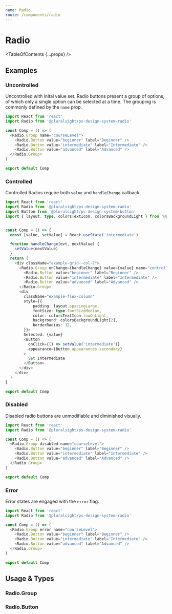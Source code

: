 ```yaml
---
name: Radio
route: /components/radio
---
```


# Radio

<TableOfContents {...props} />

## Examples

### Uncontrolled

Uncontrolled with inital value set. Radio buttons present a group of options, of which only a single option can be selected at a time. The grouping is commonly defined by the `name` prop.

```typescript
import React from 'react'
import Radio from '@pluralsight/ps-design-system-radio'

const Comp = () => (
  <Radio.Group name="courseLevel">
    <Radio.Button value="beginner" label="Beginner" />
    <Radio.Button value="intermediate" label="Intermediate" />
    <Radio.Button value="advanced" label="Advanced" />
  </Radio.Group>
)

export default Comp

```

### Controlled

Controlled Radios require both `value` and `handleChange` callback

```typescript
import React from 'react'
import Radio from '@pluralsight/ps-design-system-radio'
import Button from '@pluralsight/ps-design-system-button'
import { layout, type, colorsTextIcon, colorsBackgroundLight } from '@pluralsight/ps-design-system-core'


const Comp = () => {
  const [value, setValue] = React.useState('intermediate')

  function handleChange(evt, nextValue) {
    setValue(nextValue)
  }
  return (
    <div className="example-grid--col-2">
      <Radio.Group onChange={handleChange} value={value} name="controlled">
        <Radio.Button value="beginner" label="Beginner" />
        <Radio.Button value="intermediate" label="Intermediate" />
        <Radio.Button value="advanced" label="Advanced" />
      </Radio.Group>
      <div 
        className="example-flex-column"
        style={{
            padding: layout.spacingLarge,
            fontSize: type.fontSizeMedium,
            color: colorsTextIcon.lowOnLight,
            background: colorsBackgroundLight[2],
            borderRadius: 12,
        }}>
        Selected: {value}
        <Button
          onClick={() => setValue('intermediate')}
          appearance={Button.appearances.secondary}
        >
          Set Intermediate
        </Button>
      </div>
    </div>
  )
}

export default Comp

```

### Disabled

Disabled radio buttons are unmodifiable and diminished visually.

```typescript
import React from 'react'
import Radio from '@pluralsight/ps-design-system-radio'

const Comp = () => (
  <Radio.Group disabled name="courseLevel">
    <Radio.Button value="beginner" label="Beginner" />
    <Radio.Button value="intermediate" label="Intermediate" />
    <Radio.Button value="advanced" label="Advanced" />
  </Radio.Group>
)

export default Comp

```

### Error

Error states are engaged with the ```error``` flag.
```typescript
import React from 'react'
import Radio from '@pluralsight/ps-design-system-radio'

const Comp = () => (
  <Radio.Group error name="courseLevel">
    <Radio.Button value="beginner" label="Beginner" />
    <Radio.Button value="intermediate" label="Intermediate" />
    <Radio.Button value="advanced" label="Advanced" />
  </Radio.Group>
)

export default Comp

```

## Usage & Types

<Usage install="npm install @pluralsight/ps-design-system-radio"
  import="import Radio from '@pluralsight/ps-design-system-radio'"
  packageName="radio"
  />

### Radio.Group

<TypesTable>
  <TypesProp name="disable" type="boolean" desc="standard input disable flag" default="false"/>
  <TypesProp name="error" type="boolean" desc="error state flag" default="false"/>
  <TypesProp name="label" type="string" desc="identifying string for group"/>
  <TypesProp name="name" type="string" desc="form data identifier"/>
  <TypesProp name="onChange" type="(Event, value: any) => void" desc="triggers on radio select"/>
  <TypesProp name="subLabel" type="string" desc="supporting text or error messaging"/>
  <TypesProp name="value" type="string | number" desc="if Radio.Group is controlled current selected radio value else if uncontrolled initial selected value"/>
</TypesTable>

### Radio.Button

<TypesTable>
  <TypesProp name="label" type="React.ReactNode" desc="display text"/>
  <TypesProp name="onBlur" type="(Event) => void" desc="triggers on radio blur"/>
  <TypesProp name="onClick" type="(Event, value: any) => void" desc="triggers on radio select"/>
  <TypesProp name="onFocus" type="(Event) => void" desc="triggers on radio focus"/>
  <TypesProp name="value" type="string | number" desc="radio option value"/>
</TypesTable>
